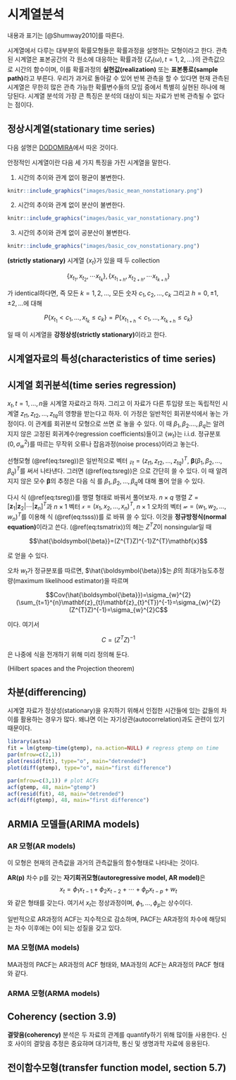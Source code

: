 # 시계열분석 {#ts}

내용과 표기는 [@Shumway2010]를 따른다.

시계열에서 다루는 대부분의 확률모형들은 확률과정을 설명하는 모형이라고 한다. 관측된 시계열은 표본공간의 각 원소에 대응하는 확률과정 $\{ Z_{t}(\omega), t=1,2,\ldots \}$의 관측값으로 시간의 함수이며, 이를 확률과정의 **실현값(realization)** 또는 **표본통로(sample path)**라고 부른다. 우리가 과거로 돌아갈 수 있어 반복 관측을 할 수 있다면 현재 관측된 시계열은 무한히 많은 관측 가능한 확률변수들의 모임 중에서 특별히 실현된 하나에 해당된다. 시계열 분석의 가장 큰 특징은 분석의 대상이 되는 자료가 반복 관측될 수 없다는 점이다.

## 정상시계열(stationary time series)

다음 설명은 [DODOMIRA](http://www.dodomira.com/2016/04/21/r-시계열-분석-arima/?subscribe=success#blog_subscription-2)에서 따온 것이다.

안정적인 시계열이란 다음 세 가지 특징을 가진 시계열을 말한다.

1. 시간의 추이와 관계 없이 평균이 불변한다.

```r
knitr::include_graphics("images/basic_mean_nonstationary.png")
```

2. 시간의 추이와 관계 없이 분산이 불변한다.

```r
knitr::include_graphics("images/basic_var_nonstationary.png")
```

3. 시간의 추이와 관계 없이 공분산이 불변한다.

```r
knitr::include_graphics("images/basic_cov_nonstationary.png")
```

<div class="definition">

**(strictly stationary)** 시계열 $\{ x_{t}\}$가 있을 때 두 collection

$$\{ x_{t_{1}}, x_{t_{2}}, \cdots  x_{t_{k}}\}, \{ x_{t_{1+h}}, x_{t_{2+h}}, \cdots  x_{t_{k+h}}\}$$

가 identical하다면, 즉 모든 $k=1,2,\ldots$, 모든 숫자 $c_{1},c_{2},\ldots , c_{k}$ 그리고 $h=0, \pm 1, \pm 2,\ldots$에 대해

$$P \{ x_{t_{1}} <c_{1}, \ldots , x_{t_{k}} \leq c_{k}\}=P \{ x_{t_{1+h}} <c_{1}, \ldots , x_{t_{k+h}} \leq c_{k}\}$$

일 때 이 시계열을 **강정상성(strictly stationary)**이라고 한다.

<div>

## 시계열자료의 특성(characteristics of time series)

## 시계열 회귀분석(time series regression)

$x_{t},t=1,\ldots ,n$을 시계열 자료라고 하자. 그리고 이 자료가 다른 투입량 또는 독립적인 시계열 $z_{t1}, z_{t2}, \ldots ,z_{tq}$의 영향을 받는다고 하자. 이 가정은 일반적인 회귀분석에서 놓는 가정이다. 이 관계를 회귀분석 모형으로 쓰면
\begin{equation}\label{eq:tsreg}
x_{t}=\beta_{1}z_{t1}+\beta_{2}z_{t2}+\ldots + \beta_{q}z_{tq}+w_{t}
\end{equation}
로 놓을 수 있다. 이 때 $\beta_{1},\beta_{2}.\ldots , \beta_{q}$는 알려지지 않은 고정된 회귀계수(regression coefficients)들이고 $\{ w_{t}\}$는 i.i.d. 정규분포$(0,\sigma_{w}^{2})$를 따르는 무작위 오류나 잡음과정(noise process)이라고 놓는다.

선형모형 (\@ref(eq:tsreg))은 일반적으로 벡터 $\mathcal{z}_{t}=(z_{t1},z_{t2},\ldots , z_{tq})^{T}$, $\boldsymbol{\beta}(\beta_{1},\beta_{2},\ldots ,\beta_{q})^{T}$를 써서 나타낸다. 그러면 (\@ref(eq:tsreg))은
\begin{equation}\label{eq:tsregvec}
x_{t}=\boldsymbol{\beta}^{T}\mathcal{z}_{t}+w_{t}
\end{equation}
으로 간단히 쓸 수 있다. 이 때 알려지지 않은 모수 $\boldsymbol{\beta}$의 추정은 다음 식
\begin{equation}\label{eq:tsss}
Q=\sum_{t=1}^{n}w_{t}^{2}=\sum_{t=1}^{n}(x_{t}-\boldsymbol{\beta}^{T}\mathbf{z}_{t})^{2}
\end{equation}
를 $\beta_{1},\beta_{2},\ldots ,\beta_{q}$에 대해 풀어 얻을 수 있다. 

다시 식 (\@ref(eq:tsreg))를 행렬 형태로 바꿔서 풀어보자. $n\times q$ 행렬 $Z= [\mathbf{z}_{1} | \mathbf{z}_{2} | \cdots | \mathbf{z}_{n} ]^{T}$과 $n \times 1$ 벡터 $\mathcal{x}=(x_{1},x_{2},\ldots , x_{n})^{T}$, $n \times 1$ 오차의 벡터 $\mathcal{w}=(w_{1},w_{2}, \ldots, w_{n})^{T}$를 이용해 식 (\@ref(eq:tsss))를
\begin{equation}\label{eq:tsmatrix}
\mathbf{x}=Z\boldsymbol{\beta}+\mathbf{w}
\end{equation}
로 바꿔 쓸 수 있다. 이것을 **정규방정식(normal equation)**이라고 쓴다. (\@ref(eq:tsmatrix))의 해는 $Z^{T}Z$이 nonsingular일 때

$$\hat{\boldsymbol{\beta}}=(Z^{T}Z)^{-1}Z^{T}\mathbf{x}$$

로 얻을 수 있다.

오차 $w_{t}$가 정규분포를 따르면, $\hat{\boldsymbol{\beta}}$는 $\beta$의 최대가능도추정량(maximum likelihood estimator)을 따르며

$$Cov(\hat{\boldsymbol{\beta}})=\sigma_{w}^{2}(\sum_{t=1}^{n}\mathbf{z}_{t}\mathbf{z}_{t}^{T})^{-1}=\sigma_{w}^{2}(Z^{T}Z)^{-1}=\sigma_{w}^{2}C$$

이다. 여기서

$$C=(Z^{T}Z)^{-1}$$

은 나중에 식을 전개하기 위해 미리 정의해 둔다.

(Hilbert spaces and the Projection theorem)

## 차분(differencing)

시계열 자료가 정상성(stationary)을 유지하기 위해서 인접한 시간들에 있는 값들의 차이를 활용하는 경우가 많다. 왜냐면 이는 자기상관(autocorrelation)과도 관련이 있기 때문이다.

```r
library(astsa)
fit = lm(gtemp~time(gtemp), na.action=NULL) # regress gtemp on time
par(mfrow=c(2,1))
plot(resid(fit), type="o", main="detrended")
plot(diff(gtemp), type="o", main="first difference")
```

```r
par(mfrow=c(3,1)) # plot ACFs
acf(gtemp, 48, main="gtemp")
acf(resid(fit), 48, main="detrended")
acf(diff(gtemp), 48, main="first difference")
```

## ARMIA 모델들(ARIMA models)

### AR 모형(AR models)

이 모형은 현재의 관측값을 과거의 관측값들의 함수형태로 나타내는 것이다.

<div class="definition">

**AR(p)** 차수 p를 갖는 **자기회귀모형(autoregressive model, AR model)**은
$$x_{t}=\phi_{1}x_{t-1}+\phi_{2}x_{t-2} + \cdots + \phi_{p}x_{t-p}+w_{t}$$
와 같은 형태를 갖는다. 여기서 $x_{t}$는 정상과정이며, $\phi_{1},\ldots , \phi_{p}$는 상수이다.

</div>

일반적으로 AR과정의 ACF는 지수적으로 감소하며, PACF는 AR과정의 차수에 해당되는 차수 이후에는 0이 되는 성질을 갖고 있다.

### MA 모형(MA models)

MA과정의 PACF는 AR과정의 ACF 형태와, MA과정의 ACF는 AR과정의 PACF 형태와 같다.

### ARMA 모형(ARMA models)

## Coherency (section 3.9)

**결맞음(coherency)** 분석은 두 자료의 관계를 quantify하기 위해 많이들 사용한다. 신호 사이의 결맞음 추정은 중요햐며 대기과학, 통신 및 생명과학 자료에 응용된다.

## 전이함수모형(transfer function model, section 5.7)
